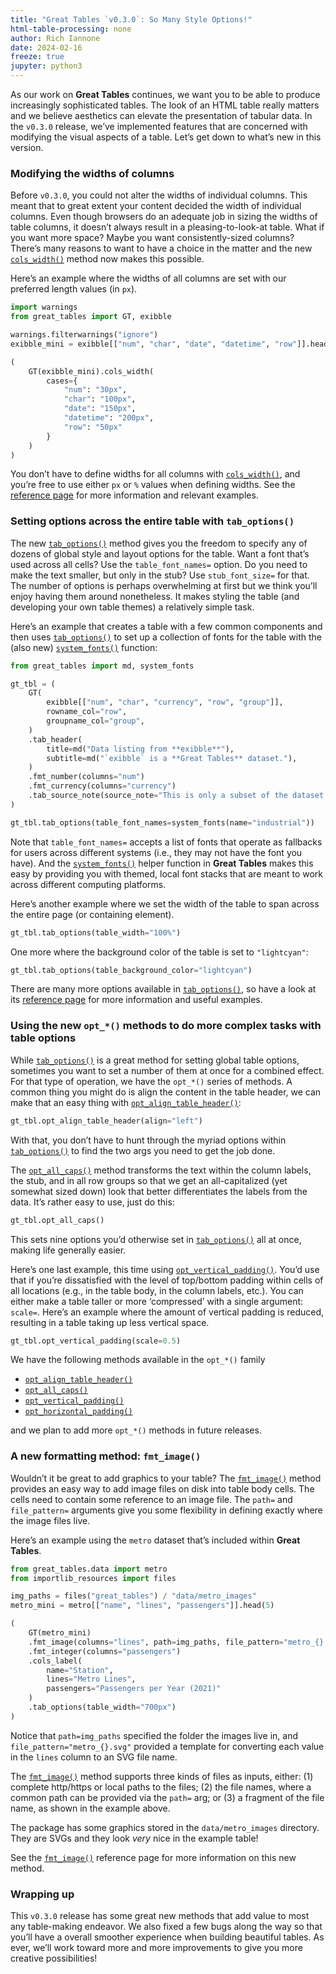 ```yaml
---
title: "Great Tables `v0.3.0`: So Many Style Options!"
html-table-processing: none
author: Rich Iannone
date: 2024-02-16
freeze: true
jupyter: python3
---
```


As our work on **Great Tables** continues, we want you to be able to produce increasingly sophisticated tables. The look of an HTML table really matters and we believe aesthetics can elevate the presentation of tabular data. In the `v0.3.0` release, we've implemented features that are concerned with modifying the visual aspects of a table. Let's get down to what's new in this version.

### Modifying the widths of columns

Before `v0.3.0`, you could not alter the widths of individual columns. This meant that to great extent your content decided the width of individual columns. Even though browsers do an adequate job in sizing the widths of table columns, it doesn't always result in a pleasing-to-look-at table. What if you want more space? Maybe you want consistently-sized columns? There's many reasons to want to have a choice in the matter and the new [`cols_width()`](`great_tables.GT.cols_width`) method now makes this possible.

Here's an example where the widths of all columns are set with our preferred length values (in `px`).

```python
import warnings
from great_tables import GT, exibble

warnings.filterwarnings("ignore")
exibble_mini = exibble[["num", "char", "date", "datetime", "row"]].head(5)

(
    GT(exibble_mini).cols_width(
        cases={
            "num": "30px",
            "char": "100px",
            "date": "150px",
            "datetime": "200px",
            "row": "50px"
        }
    )
)
```

You don't have to define widths for all columns with [`cols_width()`](`great_tables.GT.cols_width`), and you're free to use either `px` or `%` values when defining widths. See the [reference page](`great_tables.GT.cols_width`) for more information and relevant examples.

### Setting options across the entire table with `tab_options()`

The new [`tab_options()`](`great_tables.GT.tab_options`) method gives you the freedom to specify any of dozens of global style and layout options for the table. Want a font that's used across all cells? Use the `table_font_names=` option. Do you need to make the text smaller, but only in the stub? Use `stub_font_size=` for that. The number of options is perhaps overwhelming at first but we think you'll enjoy having them around nonetheless. It makes styling the table (and developing your own table themes) a relatively simple task.

Here's an example that creates a table with a few common components and then uses [`tab_options()`](`great_tables.GT.tab_options`) to set up a collection of fonts for the table with the (also new) [`system_fonts()`](`great_tables.system_fonts`) function:

```python
from great_tables import md, system_fonts

gt_tbl = (
    GT(
        exibble[["num", "char", "currency", "row", "group"]],
        rowname_col="row",
        groupname_col="group",
    )
    .tab_header(
        title=md("Data listing from **exibble**"),
        subtitle=md("`exibble` is a **Great Tables** dataset."),
    )
    .fmt_number(columns="num")
    .fmt_currency(columns="currency")
    .tab_source_note(source_note="This is only a subset of the dataset.")
)

gt_tbl.tab_options(table_font_names=system_fonts(name="industrial"))
```

Note that `table_font_names=` accepts a list of fonts that operate as fallbacks for users across different systems (i.e., they may not have the font you have). And the [`system_fonts()`](`great_tables.system_fonts`) helper function in **Great Tables** makes this easy by providing you with themed, local font stacks that are meant to work across different computing platforms.

Here's another example where we set the width of the table to span across the entire page (or containing element).

```python
gt_tbl.tab_options(table_width="100%")
```

One more where the background color of the table is set to `"lightcyan"`:

```python
gt_tbl.tab_options(table_background_color="lightcyan")
```

There are many more options available in [`tab_options()`](`great_tables.GT.tab_options`), so have a look at its [reference page](`great_tables.GT.tab_options`) for more information and useful examples.

### Using the new `opt_*()` methods to do more complex tasks with table options

While [`tab_options()`](`great_tables.GT.tab_options`) is a great method for setting global table options, sometimes you want to set a number of them at once for a combined effect. For that type of operation, we have the `opt_*()` series of methods. A common thing you might do is align the content in the table header, we can make that an easy thing with [`opt_align_table_header()`](`great_tables.GT.opt_align_table_header`):

```python
gt_tbl.opt_align_table_header(align="left")
```

With that, you don't have to hunt through the myriad options within [`tab_options()`](`great_tables.GT.tab_options`) to find the two args you need to get the job done.

The [`opt_all_caps()`](`great_tables.GT.opt_all_caps`) method transforms the text within the column labels, the stub, and in all row groups so that we get an all-capitalized (yet somewhat sized down) look that better differentiates the labels from the data. It's rather easy to use, just do this:

```python
gt_tbl.opt_all_caps()
```

This sets nine options you'd otherwise set in [`tab_options()`](`great_tables.GT.tab_options`) all at once, making life generally easier.

Here's one last example, this time using [`opt_vertical_padding()`](`great_tables.GT.opt_vertical_padding`). You'd use that if you're dissatisfied with the level of top/bottom padding within cells of all locations (e.g., in the table body, in the column labels, etc.). You can either make a table taller or more 'compressed' with a single argument: `scale=`. Here's an example where the amount of vertical padding is reduced, resulting in a table taking up less vertical space.

```python
gt_tbl.opt_vertical_padding(scale=0.5)
```

We have the following methods available in the `opt_*()` family

- [`opt_align_table_header()`](`great_tables.GT.opt_align_table_header`)
- [`opt_all_caps()`](`great_tables.GT.opt_all_caps`)
- [`opt_vertical_padding()`](`great_tables.GT.opt_vertical_padding`)
- [`opt_horizontal_padding()`](`great_tables.GT.opt_horizontal_padding`)

and we plan to add more `opt_*()` methods in future releases.

### A new formatting method: `fmt_image()`

Wouldn't it be great to add graphics to your table? The [`fmt_image()`](`great_tables.GT.fmt_image`) method provides an easy way to add image files on disk into table body cells. The cells need to contain some reference to an image file. The `path=` and `file_pattern=` arguments give you some flexibility in defining exactly where the image files live.

Here's an example using the `metro` dataset that's included within **Great Tables**.

```python
from great_tables.data import metro
from importlib_resources import files

img_paths = files("great_tables") / "data/metro_images"
metro_mini = metro[["name", "lines", "passengers"]].head(5)

(
    GT(metro_mini)
    .fmt_image(columns="lines", path=img_paths, file_pattern="metro_{}.svg")
    .fmt_integer(columns="passengers")
    .cols_label(
        name="Station",
        lines="Metro Lines",
        passengers="Passengers per Year (2021)"
    )
    .tab_options(table_width="700px")
)
```

Notice that `path=img_paths` specified the folder the images live in, and `file_pattern="metro_{}.svg"` provided a template for converting each value in the `lines` column to an SVG file name.

The [`fmt_image()`](`great_tables.GT.fmt_image`) method supports three kinds of files as inputs, either: (1) complete http/https or local paths to the files; (2) the file names, where a common path can be provided via the `path=` arg; or (3) a fragment of the file name, as shown in the example above.

The package has some graphics stored in the `data/metro_images` directory. They are SVGs and they look *very* nice in the example table!

See the [`fmt_image()`](`great_tables.GT.fmt_image`) reference page for more information on this new method.

### Wrapping up

This `v0.3.0` release has some great new methods that add value to most any table-making endeavor. We also fixed a few bugs along the way so that you'll have a overall smoother experience when building beautiful tables. As ever, we'll work toward more and more improvements to give you more creative possibilities!
